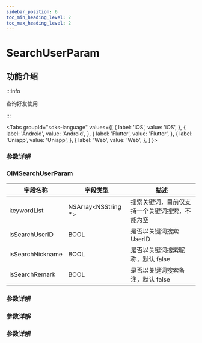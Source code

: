 ```yaml
---
sidebar_position: 6
toc_min_heading_level: 2
toc_max_heading_level: 2
---
```


# SearchUserParam

## 功能介绍

:::info

查询好友使用

:::

<Tabs
groupId="sdks-language"
values={[
{ label: 'iOS', value: 'iOS', },
{ label: 'Android', value: 'Android', },
{ label: 'Flutter', value: 'Flutter', },
{ label: 'Uniapp', value: 'Uniapp', },
{ label: 'Web', value: 'Web', },
]
}>

<TabItem value="Flutter">

### 参数详解

</TabItem>

<TabItem value="iOS">

### OIMSearchUserParam

| 字段名称         | 字段类型             | 描述                                           |
| ---------------- | -------------------- | ---------------------------------------------- |
| keywordList      | NSArray<NSString \*> | 搜索关键词，目前仅支持一个关键词搜索，不能为空 |
| isSearchUserID   | BOOL                 | 是否以关键词搜索 UserID                        |
| isSearchNickname | BOOL                 | 是否以关键词搜索昵称，默认 false               |
| isSearchRemark   | BOOL                 | 是否以关键词搜索备注，默认 false               |

</TabItem>

<TabItem value="Android">

### 参数详解

</TabItem>

<TabItem value="Web">

### 参数详解

</TabItem>

<TabItem value="Uniapp">

### 参数详解

</TabItem>

</Tabs>
